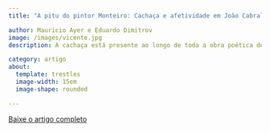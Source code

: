 ```yaml
---
title: "A pitu do pintor Monteiro: Cachaça e afetividade em João Cabral de Melo Neto"

author: Mauricio Ayer e Eduardo Dimitrov
image: /images/vicente.jpg
description: A cachaça está presente ao longo de toda a obra poética de João Cabral de Melo Neto, desde  O engenheiro até Sevilha andando. Embora não chegue a constituir uma tópica, ao dirigir nossa atenção para o motivo da cachaça é possível descobrir elementos reveladores de uma clivagem específica na poesia cabralina, proporcionando novas leituras de obras importantes, em particular, Morte e Vida Severina. A presença da cachaça, pelo campo conotativo que mobiliza a cada momento, traz ênfase para um viés da personalidade poética de João Cabral que está a contrapelo de sua marca dominante, como poeta racionalista,antilírico, impessoal. Ao contrário disso, a cachaça parece estar geralmente associada a um relaxamento do controle intelectual do fazer poético e uma maior permissividade para que os elementos biográficos e afetivos se introduzam em seus versos. Neste contexto, haverá interesse em revisitar o ensaio de Benedito Nunes (1974), onde o elemento da destilação ganha destaque. Finalmente, veremos que a afetividade dá relevo a uma amizade de especial importância para João Cabral.

category: artigo
about:
  template: trestles
  image-width: 15em
  image-shape: rounded

---
```



[Baixe o artigo completo](http://www.periodicos.letras.ufmg.br/index.php/o_eixo_ea_roda/article/view/15876)